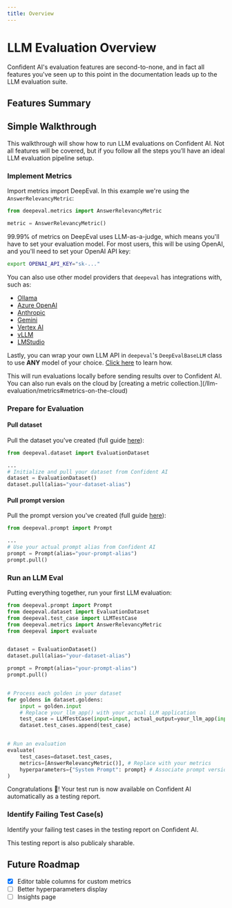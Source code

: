 ```yaml
---
title: Overview
---
```



# LLM Evaluation Overview

Confident AI's evaluation features are second-to-none, and in fact all features you've seen up to this point in the documentation leads up to the LLM evaluation suite.

## Features Summary

<Cards>
  <Cards.Card arrow title="Metrics" href="/llm-evaluation/metrics" />
  <Cards.Card
    arrow
    title="Running Evals"
    href="/llm-evaluation/running-llm-evals"
  />
  <Cards.Card
    arrow
    title="Unit-Testing in CI/CD"
    href="/llm-evaluation/unit-testing-in-cicd"
  />
  <Cards.Card
    arrow
    title="Testing Reports"
    href="/llm-evaluation/testing-reports"
  />
  <Cards.Card
    arrow
    title="A|B Regression Testing"
    href="/llm-evaluation/ab-regression-testing"
  />
  <Cards.Card arrow title="Insights" href="/llm-evaluation/insights" />
</Cards>

## Simple Walkthrough

This walkthrough will show how to run LLM evaluations on Confident AI. Not all features will be covered, but if you follow all the steps you’ll have an ideal LLM evaluation pipeline setup.

### Implement Metrics

Import metrics import DeepEval. In this example we're using the `AnswerRelevancyMetric`:

```python
from deepeval.metrics import AnswerRelevancyMetric

metric = AnswerRelevancyMetric()
```

99.99% of metrics on DeepEval uses LLM-as-a-judge, which means you'll have to set your evaluation model. For most users, this will be using OpenAI, and you'll need to set your OpenAI API key:

```bash
export OPENAI_API_KEY="sk-..."
```

You can also use other model providers that `deepeval` has integrations with, such as:

- [Ollama](https://deepeval.com/integrations/models/ollama)
- [Azure OpenAI](https://deepeval.com/integrations/models/azure-openai)
- [Anthropic](https://deepeval.com/integrations/models/anthropic)
- [Gemini](https://deepeval.com/integrations/models/gemini)
- [Vertex AI](https://deepeval.com/integrations/models/vertex-ai)
- [vLLM](https://deepeval.com/integrations/models/vllm)
- [LMStudio](https://deepeval.com/integrations/models/lmstudio)

Lastly, you can wrap your own LLM API in `deepeval`'s `DeepEvalBaseLLM` class to use **ANY** model of your choice. [Click here](https://deepeval.com/guides/guides-using-custom-llms) to learn how.

<Callout type="info">
  This will run evaluations locally before sending results over to Confident AI.
  You can also run evals on the cloud by [creating a metric
  collection.](/llm-evaluation/metrics#metrics-on-the-cloud)
</Callout>

### Prepare for Evaluation

#### Pull dataset

Pull the dataset you've created (full guide [here](/dataset-editor/overview)):

```python
from deepeval.dataset import EvaluationDataset

...
# Initialize and pull your dataset from Confident AI
dataset = EvaluationDataset()
dataset.pull(alias="your-dataset-alias")
```

#### Pull prompt version

Pull the prompt version you've created (full guide [here](/prompt-studio/overview)):

```python
from deepeval.prompt import Prompt

...
# Use your actual prompt alias from Confident AI
prompt = Prompt(alias="your-prompt-alias")
prompt.pull()
```

### Run an LLM Eval

Putting everything together, run your first LLM evaluation:

```python showLineNumbers {19, 24-28} copy
from deepeval.prompt import Prompt
from deepeval.dataset import EvaluationDataset
from deepeval.test_case import LLMTestCase
from deepeval.metrics import AnswerRelevancyMetric
from deepeval import evaluate


dataset = EvaluationDataset()
dataset.pull(alias="your-dataset-alias")

prompt = Prompt(alias="your-prompt-alias")
prompt.pull()


# Process each golden in your dataset
for goldens in dataset.goldens:
    input = golden.input
    # Replace your_llm_app() with your actual LLM application
    test_case = LLMTestCase(input=input, actual_output=your_llm_app(input, prompt))
    dataset.test_cases.append(test_case)


# Run an evaluation
evaluate(
    test_cases=dataset.test_cases,
    metrics=[AnswerRelevancyMetric()], # Replace with your metrics
    hyperparameters={"System Prompt": prompt} # Associate prompt version with results
)
```

Congratulations 🎉! Your test run is now available on Confident AI automatically as a testing report.

### Identify Failing Test Case(s)

Identify your failing test cases in the testing report on Confident AI.

<Callout type="info">This testing report is also publicaly sharable.</Callout>

<VideoDisplayer
  src="https://confident-docs.s3.us-east-1.amazonaws.com/evaluation:testing-report.mp4"
  width="100%"
  title="Identify Failing LLM Test Cases"
/>

## Future Roadmap

- [x] Editor table columns for custom metrics
- [ ] Better hyperparameters display
- [ ] Insights page
